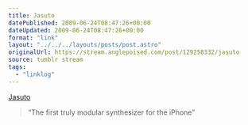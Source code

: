```yaml
---
title: Jasuto
datePublished: 2009-06-24T08:47:26+00:00
dateUpdated: 2009-06-24T08:47:26+00:00
format: "link"
layout: "../../../layouts/posts/post.astro"
originalUrl: https://stream.anglepoised.com/post/129258332/jasuto
source: tumblr stream
tags:
  - "linklog"
---
```


[Jasuto][1]

> &ldquo;The first truly modular synthesizer for the iPhone&rdquo;

[1]: http://www.jasuto.com/
